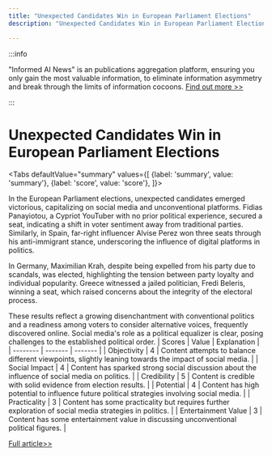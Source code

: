 ```yaml
---
title: "Unexpected Candidates Win in European Parliament Elections"
description: "Unexpected Candidates Win in European Parliament Elections"

---
```



:::info

"Informed AI News" is an publications aggregation platform, ensuring you only gain the most valuable information, to eliminate information asymmetry and break through the limits of information cocoons.  [Find out more >>](/)

:::

# Unexpected Candidates Win in European Parliament Elections


<Tabs
	defaultValue="summary"
	values={[
	{label: 'summary', value: 'summary'},
	{label: 'score', value: 'score'},
]}>
<TabItem value="summary">


In the European Parliament elections, unexpected candidates emerged victorious, capitalizing on social media and unconventional platforms. Fidias Panayiotou, a Cypriot YouTuber with no prior political experience, secured a seat, indicating a shift in voter sentiment away from traditional parties. Similarly, in Spain, far-right influencer Alvise Perez won three seats through his anti-immigrant stance, underscoring the influence of digital platforms in politics.

In Germany, Maximilian Krah, despite being expelled from his party due to scandals, was elected, highlighting the tension between party loyalty and individual popularity. Greece witnessed a jailed politician, Fredi Beleris, winning a seat, which raised concerns about the integrity of the electoral process.

These results reflect a growing disenchantment with conventional politics and a readiness among voters to consider alternative voices, frequently discovered online. Social media's role as a political equalizer is clear, posing challenges to the established political order.
</TabItem>
<TabItem value="score">
	| Scores     | Value   | Explanation |
	| -------- | ------- | ------- |
	| Objectivity  | 4    | Content attempts to balance different viewpoints, slightly leaning towards the impact of social media.    |
	| Social Impact | 4     | Content has sparked strong social discussion about the influence of social media on politics.    |
	| Credibility    | 5    | Content is credible with solid evidence from election results.    |
	| Potential    | 4    | Content has high potential to influence future political strategies involving social media.    |
	| Practicality    | 3    | Content has some practicality but requires further exploration of social media strategies in politics.    |
	| Entertainment Value    | 3    | Content has some entertainment value in discussing unconventional political figures.    |
</TabItem>
</Tabs>

[Full article>>](https://apnews.com/article/european-parliament-cyprus-spain-germany-greece-italy-2e508a3dd2bc3695f0ec48286f7aaaf2)
